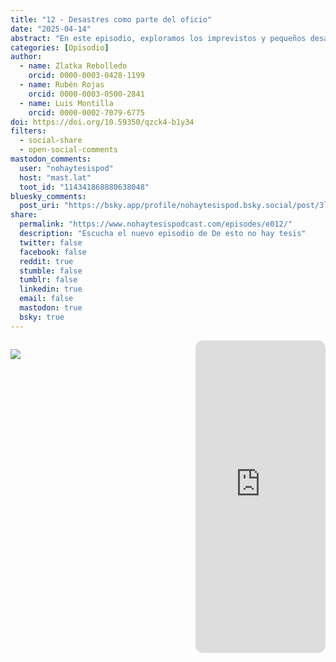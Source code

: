 ```yaml
---
title: "12 - Desastres como parte del oficio"
date: "2025-04-14"
abstract: "En este episodio, exploramos los imprevistos y pequeños desastres que pueden ocurrir en el quehacer científico. Desde derrames químicos inesperados hasta accidentes en el campo. ¿Cómo se manejan estos incidentes? ¿Qué enseñanzas dejan? Acompáñanos en un recorrido entre lo divertido y lo didáctico para entender que, en la ciencia, hasta los errores pueden ser una oportunidad para descubrir algo nuevo."
categories: [Opisodio]
author: 
  - name: Zlatka Rebolledo
    orcid: 0000-0003-0428-1199
  - name: Rubén Rojas
    orcid: 0000-0003-0500-2841
  - name: Luis Montilla
    orcid: 0000-0002-7079-6775
doi: https://doi.org/10.59350/qzck4-b1y34 
filters:
  - social-share
  - open-social-comments
mastodon_comments:
  user: "nohaytesispod"
  host: "mast.lat"
  toot_id: "114341868880638048"
bluesky_comments:
  post_uri: "https://bsky.app/profile/nohaytesispod.bsky.social/post/3lmtzrud3p22a"
share:
  permalink: "https://www.nohaytesispodcast.com/episodes/e012/"
  description: "Escucha el nuevo episodio de De esto no hay tesis"
  twitter: false
  facebook: false
  reddit: true
  stumble: false
  tumblr: false
  linkedin: true
  email: false
  mastodon: true
  bsky: true
---
```

:::::::::::::: {.columns}

::: {.column width="45%"}
![](image.jpg)
:::
::: {.column width="10%"}
:::
::: {.column width="45%"}
<iframe style="border-radius:12px" src="https://open.spotify.com/embed/episode/6n6tJobVvo1O9Gpa0FIhTB??utm_source=generator" width="100%" height="500" frameBorder="0" allowfullscreen="" allow="autoplay; clipboard-write; encrypted-media; fullscreen; picture-in-picture" loading="lazy"></iframe>
:::
:::::::::::::: 
